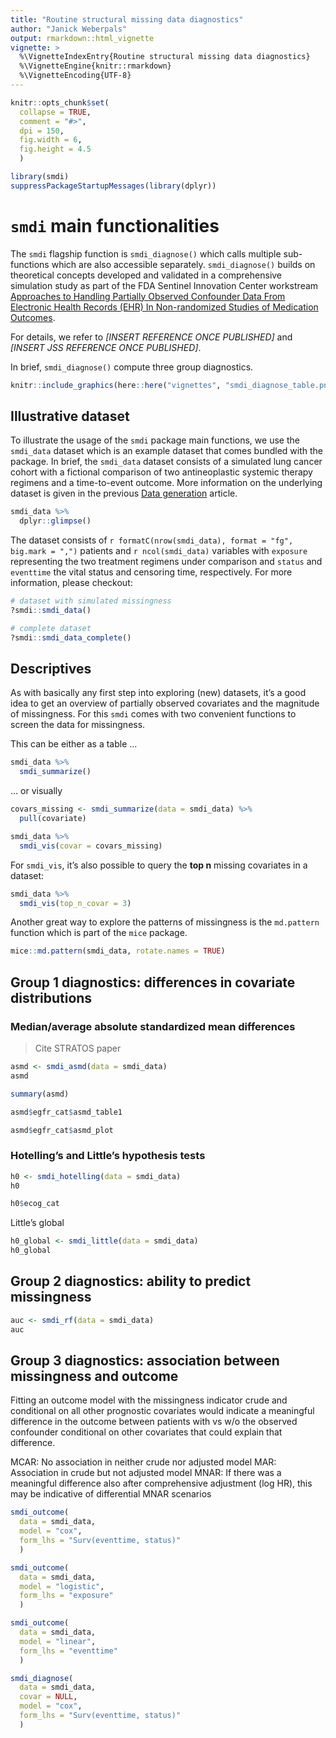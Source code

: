 ```yaml
---
title: "Routine structural missing data diagnostics"
author: "Janick Weberpals"
output: rmarkdown::html_vignette
vignette: >
  %\VignetteIndexEntry{Routine structural missing data diagnostics}
  %\VignetteEngine{knitr::rmarkdown}
  %\VignetteEncoding{UTF-8}
---
```


```r
knitr::opts_chunk$set(
  collapse = TRUE,
  comment = "#>",
  dpi = 150,
  fig.width = 6,
  fig.height = 4.5
  )
```

```r
library(smdi)
suppressPackageStartupMessages(library(dplyr))
```

# `smdi` main functionalities

The `smdi` flagship function is `smdi_diagnose()` which calls multiple sub-functions which are also accessible separately. `smdi_diagnose()` builds on theoretical concepts developed and validated in a comprehensive simulation study as part of the FDA Sentinel Innovation Center workstream [Approaches to Handling Partially Observed Confounder Data From Electronic Health Records (EHR) In Non-randomized Studies of Medication Outcomes](https://www.sentinelinitiative.org/methods-data-tools/methods/approaches-handling-partially-observed-confounder-data-electronic-health).

For details, we refer to *[INSERT REFERENCE ONCE PUBLISHED]* and *[INSERT JSS REFERENCE ONCE PUBLISHED]*.

In brief, `smdi_diagnose()` compute three group diagnostics.

```r
knitr::include_graphics(here::here("vignettes", "smdi_diagnose_table.png"))
```

## Illustrative dataset

To illustrate the usage of the `smdi` package main functions, we use the `smdi_data` dataset which is an example dataset that comes bundled with the package. In brief, the `smdi_data` dataset consists of a simulated lung cancer cohort with a fictional comparison of two antineoplastic systemic therapy regimens and a time-to-event outcome. More information on the underlying dataset is given in the previous [Data generation](https://janickweberpals.gitlab-pages.partners.org/smdi/articles/data_generation.html) article.

```r
smdi_data %>% 
  dplyr::glimpse()
```

The dataset consists of `r formatC(nrow(smdi_data), format = "fg", big.mark = ",")` patients and `r ncol(smdi_data)` variables with `exposure` representing the two treatment regimens under comparison and `status` and `eventtime` the vital status and censoring time, respectively. For more information, please checkout:

```r
# dataset with simulated missingness
?smdi::smdi_data()

# complete dataset
?smdi::smdi_data_complete()
```


## Descriptives

As with basically any first step into exploring (new) datasets, it's a good idea to get an overview of partially observed covariates and the magnitude of missingness. For this `smdi` comes with two convenient functions to screen the data for missingness.

This can be either as a table ...

```r
smdi_data %>% 
  smdi_summarize()
```

... or visually

```r
covars_missing <- smdi_summarize(data = smdi_data) %>% 
  pull(covariate)

smdi_data %>% 
  smdi_vis(covar = covars_missing)
```

For `smdi_vis`, it's also possible to query the **top n** missing covariates in a dataset:

```r
smdi_data %>% 
  smdi_vis(top_n_covar = 3)
```

Another great way to explore the patterns of missingness is the `md.pattern` function which is part of the `mice` package.

```r
mice::md.pattern(smdi_data, rotate.names = TRUE)
```


## Group 1 diagnostics: differences in covariate distributions

### Median/average absolute standardized mean differences

>Cite STRATOS paper

```r
asmd <- smdi_asmd(data = smdi_data)
asmd
```

```r
summary(asmd)
```

```r
asmd$egfr_cat$asmd_table1
```

```r
asmd$egfr_cat$asmd_plot
```

### Hotelling's and Little's hypothesis tests

```r
h0 <- smdi_hotelling(data = smdi_data)
h0
```

```r
h0$ecog_cat
```

Little's global

```r
h0_global <- smdi_little(data = smdi_data)
h0_global
```

## Group 2 diagnostics: ability to predict missingness

```r
auc <- smdi_rf(data = smdi_data)
auc
```

## Group 3 diagnostics: association between missingness and outcome

Fitting an outcome model with the missingness indicator crude and conditional on all other prognostic covariates would indicate a meaningful difference in the outcome between patients with vs w/o the observed confounder conditional on other covariates that could explain that difference.

MCAR: No association in neither crude nor adjusted model
MAR: Association in crude but not adjusted model
MNAR: If there was a meaningful difference also after comprehensive adjustment (log HR), this may be indicative of differential MNAR scenarios

```r
smdi_outcome(
  data = smdi_data, 
  model = "cox",
  form_lhs = "Surv(eventtime, status)"
  )
```

```r
smdi_outcome(
  data = smdi_data, 
  model = "logistic",
  form_lhs = "exposure"
  )
```

```r
smdi_outcome(
  data = smdi_data, 
  model = "linear",
  form_lhs = "eventtime"
  )
```


```r
smdi_diagnose(
  data = smdi_data,
  covar = NULL,
  model = "cox",
  form_lhs = "Surv(eventtime, status)"
  )
```

